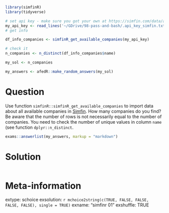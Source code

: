 ```r
library(simfinR)
library(tidyverse)

# set api key - make sure you got your own at https://simfin.com/data/access/api
my_api_key <- read_lines('~/GDrive/98-pass-and-bash/.api_key_simfin.txt')
# get info

df_info_companies <- simfinR_get_available_companies(my_api_key)

# check it
n_companies <- n_distinct(df_info_companies$name)

my_sol <- n_companies
```

```r
my_answers <- afedR::make_random_answers(my_sol)
```

Question
========

Use function `simfinR::simfinR_get_available_companies` to import data about all available companies in [Simfin](https://simfin.com). How many companies do you find? Be aware that the number of rows is not necessarily equal to the number of companies. You need to check the number of unique values in column `name` (see function `dplyr::n_distinct`. 

```r
exams::answerlist(my_answers, markup = "markdown")
```

Solution
================

```r
```


Meta-information
================
extype: schoice
exsolution: `r mchoice2string(c(TRUE, FALSE, FALSE, FALSE, FALSE), single = TRUE)`
exname: "simfinr 01"
exshuffle: TRUE

